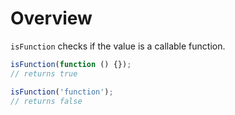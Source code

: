 <Meta title="Modules|Validation/isFunction" />

# Overview

`isFunction` checks if the value is a callable function.

```js
isFunction(function () {});
// returns true

isFunction('function');
// returns false
```
